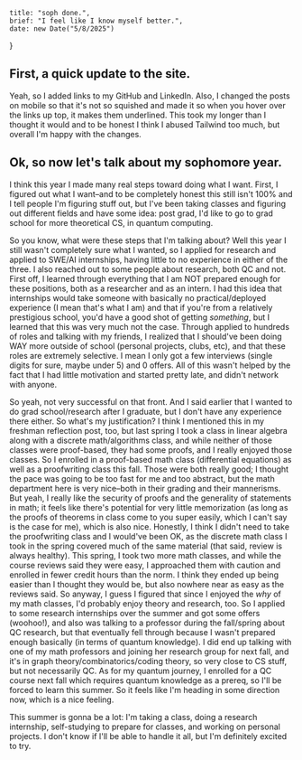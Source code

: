     title: "soph done.",
    brief: "I feel like I know myself better.",
    date: new Date("5/8/2025")
}

## First, a quick update to the site.
Yeah, so I added links to my GitHub and LinkedIn. Also, I changed the posts on mobile so that it's not so squished and made it so when you hover over the links up top, it makes them underlined. This took my longer than I thought it would and to be honest I think I abused Tailwind too much, but overall I'm happy with the changes.

## Ok, so now let's talk about my sophomore year.
I think this year I made many real steps toward doing what I want. First, I figured out what I want–and to be completely honest this still isn't 100% and I tell people I'm figuring stuff out, but I've been taking classes and figuring out different fields and have some idea: post grad, I'd like to go to grad school for more theoretical CS, in quantum computing.

So you know, what were these steps that I'm talking about? Well this year I still wasn't completely sure what I wanted, so I applied for research and applied to SWE/AI internships, having little to no experience in either of the three. I also reached out to some people about research, both QC and not. First off, I learned through everything that I am NOT prepared enough for these positions, both as a researcher and as an intern. I had this idea that internships would take someone with basically no practical/deployed experience (I mean that's what I am) and that if you're from a relatively prestigious school, you'd have a good shot of getting *something*, but I learned that this was very much not the case. Through applied to hundreds of roles and talking with my friends, I realized that I should've been doing WAY more outside of school (personal projects, clubs, etc), and that these roles are extremely selective. I mean I only got a few interviews (single digits for sure, maybe under 5) and 0 offers. All of this wasn't helped by the fact that I had little motivation and started pretty late, and didn't network with anyone.

So yeah, not very successful on that front. And I said earlier that I wanted to do grad school/research after I graduate, but I don't have any experience there either. So what's my justification? I think I mentioned this in my freshman reflection post, too, but last spring I took a class in linear algebra along with a discrete math/algorithms class, and while neither of those classes were proof-based, they had some proofs, and I really enjoyed those classes. So I enrolled in a proof-based math class (differential equations) as well as a proofwriting class this fall. Those were both really good; I thought the pace was going to be too fast for me and too abstract, but the math department here is very nice–both in their grading and their mannerisms. But yeah, I really like the security of proofs and the generality of statements in math; it feels like there's potential for very little memorization (as long as the proofs of theorems in class come to you super easily, which I can't say is the case for me), which is also nice. Honestly, I think I didn't need to take the proofwriting class and I would've been OK, as the discrete math class I took in the spring covered much of the same material (that said, review is always healthy). This spring, I took two more math classes, and while the course reviews said they were easy, I approached them with caution and enrolled in fewer credit hours than the norm. I think they ended up being easier than I thought they would be, but also nowhere near as easy as the reviews said. So anyway, I guess I figured that since I enjoyed the *why* of my math classes, I'd probably enjoy theory and research, too. So I applied to some research internships over the summer and got some offers (woohoo!), and also was talking to a professor during the fall/spring about QC research, but that eventually fell through because I wasn't prepared enough basically (in terms of quantum knowledge). I did end up talking with one of my math professors and joining her research group for next fall, and it's in graph theory/combinatorics/coding theory, so very close to CS stuff, but not necessarily QC. As for my quantum journey, I enrolled for a QC course next fall which requires quantum knowledge as a prereq, so I'll be forced to learn this summer. So it feels like I'm heading in some direction now, which is a nice feeling.

This summer is gonna be a lot: I'm taking a class, doing a research internship, self-studying to prepare for classes, and working on personal projects. I don't know if I'll be able to handle it all, but I'm definitely excited to try.
